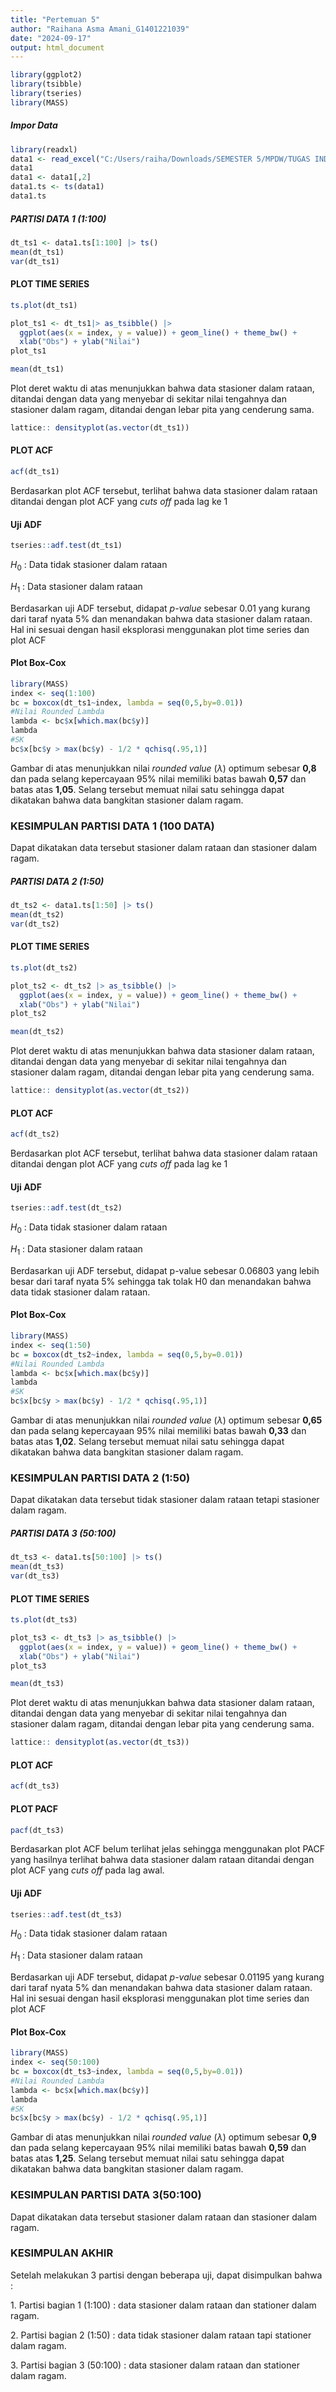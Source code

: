 ---
title: "Pertemuan 5"
author: "Raihana Asma Amani_G1401221039"
date: "2024-09-17"
output: html_document
---

```{r}
library(ggplot2)
library(tsibble)
library(tseries)
library(MASS)
```

##### Impor Data

```{r}
library(readxl)
data1 <- read_excel("C:/Users/raiha/Downloads/SEMESTER 5/MPDW/TUGAS INDIVIDU/PERTEMUAN 1/data.mpdw1.xlsx")
data1
data1 <- data1[,2]
data1.ts <- ts(data1)
data1.ts
```

##### PARTISI DATA 1 (1:100)

```{r}
dt_ts1 <- data1.ts[1:100] |> ts()
mean(dt_ts1)
var(dt_ts1)
```

#### PLOT TIME SERIES

```{r}
ts.plot(dt_ts1)
```

```{r}
plot_ts1 <- dt_ts1|> as_tsibble() |> 
  ggplot(aes(x = index, y = value)) + geom_line() + theme_bw() +
  xlab("Obs") + ylab("Nilai")
plot_ts1
```

```{r}
mean(dt_ts1)
```

Plot deret waktu di atas menunjukkan bahwa data stasioner dalam rataan, ditandai dengan data yang menyebar di sekitar nilai tengahnya dan stasioner dalam ragam, ditandai dengan lebar pita yang cenderung sama.

```{r}
lattice:: densityplot(as.vector(dt_ts1))
```

#### PLOT ACF

```{r}
acf(dt_ts1)
```

Berdasarkan plot ACF tersebut, terlihat bahwa data stasioner dalam rataan ditandai dengan plot ACF yang *cuts off* pada lag ke 1

#### Uji ADF

```{r}
tseries::adf.test(dt_ts1)
```

$H_0$ : Data tidak stasioner dalam rataan

$H_1$ : Data stasioner dalam rataan

Berdasarkan uji ADF tersebut, didapat *p-value* sebesar 0.01 yang kurang dari taraf nyata 5% dan menandakan bahwa data stasioner dalam rataan. Hal ini sesuai dengan hasil eksplorasi menggunakan plot time series dan plot ACF

#### Plot Box-Cox

```{r}
library(MASS)
index <- seq(1:100)
bc = boxcox(dt_ts1~index, lambda = seq(0,5,by=0.01))
#Nilai Rounded Lambda
lambda <- bc$x[which.max(bc$y)]
lambda
#SK
bc$x[bc$y > max(bc$y) - 1/2 * qchisq(.95,1)]
```

Gambar di atas menunjukkan nilai *rounded value* ($\lambda$) optimum sebesar **0,8** dan pada selang kepercayaan 95% nilai memiliki batas bawah **0,57** dan batas atas **1,05**. Selang tersebut memuat nilai satu sehingga dapat dikatakan bahwa data bangkitan stasioner dalam ragam.

### KESIMPULAN PARTISI DATA 1 (100 DATA)

Dapat dikatakan data tersebut stasioner dalam rataan dan stasioner dalam ragam.

##### PARTISI DATA 2 (1:50)

```{r}
dt_ts2 <- data1.ts[1:50] |> ts()
mean(dt_ts2)
var(dt_ts2)
```

#### PLOT TIME SERIES

```{r}
ts.plot(dt_ts2)
```

```{r}
plot_ts2 <- dt_ts2 |> as_tsibble() |> 
  ggplot(aes(x = index, y = value)) + geom_line() + theme_bw() +
  xlab("Obs") + ylab("Nilai")
plot_ts2
```

```{r}
mean(dt_ts2)
```

Plot deret waktu di atas menunjukkan bahwa data stasioner dalam rataan, ditandai dengan data yang menyebar di sekitar nilai tengahnya dan stasioner dalam ragam, ditandai dengan lebar pita yang cenderung sama.

```{r}
lattice:: densityplot(as.vector(dt_ts2))
```

#### PLOT ACF

```{r}
acf(dt_ts2)
```

Berdasarkan plot ACF tersebut, terlihat bahwa data stasioner dalam rataan ditandai dengan plot ACF yang *cuts off* pada lag ke 1

#### Uji ADF

```{r}
tseries::adf.test(dt_ts2)
```

$H_0$ : Data tidak stasioner dalam rataan

$H_1$ : Data stasioner dalam rataan

Berdasarkan uji ADF tersebut, didapat p-value sebesar 0.06803 yang lebih besar dari taraf nyata 5% sehingga tak tolak H0 dan menandakan bahwa data tidak stasioner dalam rataan.

#### Plot Box-Cox

```{r}
library(MASS)
index <- seq(1:50)
bc = boxcox(dt_ts2~index, lambda = seq(0,5,by=0.01))
#Nilai Rounded Lambda
lambda <- bc$x[which.max(bc$y)]
lambda
#SK
bc$x[bc$y > max(bc$y) - 1/2 * qchisq(.95,1)]
```

Gambar di atas menunjukkan nilai *rounded value* ($\lambda$) optimum sebesar **0,65** dan pada selang kepercayaan 95% nilai memiliki batas bawah **0,33** dan batas atas **1,02**. Selang tersebut memuat nilai satu sehingga dapat dikatakan bahwa data bangkitan stasioner dalam ragam.

### KESIMPULAN PARTISI DATA 2 (1:50)

Dapat dikatakan data tersebut tidak stasioner dalam rataan tetapi stasioner dalam ragam.

##### PARTISI DATA 3 (50:100)

```{r}
dt_ts3 <- data1.ts[50:100] |> ts()
mean(dt_ts3)
var(dt_ts3)
```

#### PLOT TIME SERIES

```{r}
ts.plot(dt_ts3)
```

```{r}
plot_ts3 <- dt_ts3 |> as_tsibble() |> 
  ggplot(aes(x = index, y = value)) + geom_line() + theme_bw() +
  xlab("Obs") + ylab("Nilai")
plot_ts3
```

```{r}
mean(dt_ts3)
```

Plot deret waktu di atas menunjukkan bahwa data stasioner dalam rataan, ditandai dengan data yang menyebar di sekitar nilai tengahnya dan stasioner dalam ragam, ditandai dengan lebar pita yang cenderung sama.

```{r}
lattice:: densityplot(as.vector(dt_ts3))
```

#### PLOT ACF

```{r}
acf(dt_ts3)
```

#### PLOT PACF

```{r}
pacf(dt_ts3)
```

Berdasarkan plot ACF belum terlihat jelas sehingga menggunakan plot PACF yang hasilnya terlihat bahwa data stasioner dalam rataan ditandai dengan plot ACF yang *cuts off* pada lag awal.

#### Uji ADF

```{r}
tseries::adf.test(dt_ts3)
```

$H_0$ : Data tidak stasioner dalam rataan

$H_1$ : Data stasioner dalam rataan

Berdasarkan uji ADF tersebut, didapat *p-value* sebesar 0.01195 yang kurang dari taraf nyata 5% dan menandakan bahwa data stasioner dalam rataan. Hal ini sesuai dengan hasil eksplorasi menggunakan plot time series dan plot ACF

#### Plot Box-Cox

```{r}
library(MASS)
index <- seq(50:100)
bc = boxcox(dt_ts3~index, lambda = seq(0,5,by=0.01))
#Nilai Rounded Lambda
lambda <- bc$x[which.max(bc$y)]
lambda
#SK
bc$x[bc$y > max(bc$y) - 1/2 * qchisq(.95,1)]
```

Gambar di atas menunjukkan nilai *rounded value* ($\lambda$) optimum sebesar **0,9** dan pada selang kepercayaan 95% nilai memiliki batas bawah **0,59** dan batas atas **1,25**. Selang tersebut memuat nilai satu sehingga dapat dikatakan bahwa data bangkitan stasioner dalam ragam.

### KESIMPULAN PARTISI DATA 3(50:100)

Dapat dikatakan data tersebut stasioner dalam rataan dan stasioner dalam ragam.

### KESIMPULAN AKHIR

Setelah melakukan 3 partisi dengan beberapa uji, dapat disimpulkan bahwa :

1\. Partisi bagian 1 (1:100) : data stasioner dalam rataan dan stationer dalam ragam.

2\. Partisi bagian 2 (1:50) : data tidak stasioner dalam rataan tapi stationer dalam ragam.

3\. Partisi bagian 3 (50:100) : data stasioner dalam rataan dan stationer dalam ragam.
